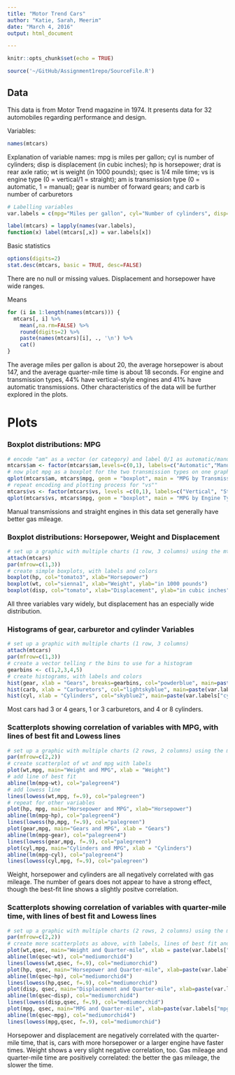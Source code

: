 ```yaml
---
title: "Motor Trend Cars"
author: "Katie, Sarah, Meerim"
date: "March 4, 2016"
output: html_document

---
```


```r
knitr::opts_chunk$set(echo = TRUE)

source('~/GitHub/Assignment1repo/SourceFile.R')

```

## Data

This data is from Motor Trend magazine in 1974. It presents data for 32 automobiles regarding performance  and design.

Variables:

```r

names(mtcars)

```


Explanation of variable names: mpg is miles per gallon; 
cyl is number of cylinders; 
disp is displacement (in cubic inches); 
hp is horsepower; 
drat is rear axle ratio; 
wt is weight (in 1000 pounds); 
qsec is 1/4 mile time; 
vs is engine type (0 = vertical/1 = straight); 
am is transmission type (0 = automatic, 1 = manual); 
gear is number of forward gears; and 
carb is number of carburetors


``` r
# Labelling variables
var.labels = c(mpg="Miles per gallon", cyl="Number of cylinders", disp="Displacement", hp="Horsepower", drat="Axle ratio", wt="Weight", qsec="1/4 mile time", vs="V/S", am="Transmission", gear="Number of forward gears", carb="Number of carburetors")

label(mtcars) = lapply(names(var.labels), 
function(x) label(mtcars[,x]) = var.labels[x])

```


Basic statistics
```r
options(digits=2)
stat.desc(mtcars, basic = TRUE, desc=FALSE) 
```


There are no null or missing values. Displacement and horsepower have wide ranges. 


Means
``` r
for (i in 1:length(names(mtcars))) {
  mtcars[, i] %>%
    mean(,na.rm=FALSE) %>%
    round(digits=2) %>%
    paste(names(mtcars)[i], ., '\n') %>%  
    cat()
}
```


The average miles per gallon is about 20, the average horsepower is about 147, and the average quarter-mile time is about 18 seconds. For engine and transmission types, 44% have vertical-style engines and 41% have automatic transmissions. Other characteristics of the data will be further explored in the plots. 


# Plots

### Boxplot distributions: MPG

```r
# encode "am" as a vector (or category) and label 0/1 as automatic/manual
mtcars$am <- factor(mtcars$am,levels=c(0,1), labels=c("Automatic","Manual"))
# now plot mpg as a boxplot for the two transmission types on one graph, coloring each factor using "fill"
qplot(mtcars$am, mtcars$mpg, geom = "boxplot", main = "MPG by Transmission Type", xlab = "Transmission", ylab = "MPG", fill = factor(mtcars$am)) + guides(fill=FALSE) +scale_fill_manual(values=c("cyan1", "cyan3"))
# repeat encoding and plotting process for "vs""
mtcars$vs <- factor(mtcars$vs, levels =c(0,1), labels=c("Vertical", "Straight"))
qplot(mtcars$vs, mtcars$mpg, geom = "boxplot", main = "MPG by Engine Type", xlab = "Engine", ylab = "MPG", fill = factor(mtcars$vs)) + guides(fill=FALSE) +scale_fill_manual(values=c("cyan2", "cyan4"))
```

Manual transmissions and straight engines in this data set generally have better gas mileage. 


### Boxplot distributions: Horsepower, Weight and Displacement
```r
# set up a graphic with multiple charts (1 row, 3 columns) using the mtcars data
attach(mtcars)
par(mfrow=c(1,3)) 
# create simple boxplots, with labels and colors
boxplot(hp, col="tomato3", xlab="Horsepower")
boxplot(wt, col="sienna1", xlab="Weight", ylab="in 1000 pounds")
boxplot(disp, col="tomato", xlab="Displacement", ylab="in cubic inches")
```

All three variables vary widely, but displacement has an especially wide distribution. 


### Histograms of gear, carburetor and cylinder Variables
``` r
# set up a graphic with multiple charts (1 row, 3 columns) 
attach(mtcars)
par(mfrow=c(1,3))
# create a vector telling r the bins to use for a histogram
gearbins <- c(1,2,3,4,5)
# create histograms, with labels and colors
hist(gear, xlab = "Gears", breaks=gearbins, col="powderblue", main=paste(var.labels["gear"]))
hist(carb, xlab = "Carburetors", col="lightskyblue", main=paste(var.labels["carb"]))
hist(cyl, xlab = "Cylinders", col="skyblue2", main=paste(var.labels["cyl"]))
```

Most cars had 3 or 4 gears, 1 or 3 carburetors, and 4 or 8 cylinders. 


### Scatterplots showing correlation of variables with MPG, with lines of best fit and Lowess lines
``` r
# set up a graphic with multiple charts (2 rows, 2 columns) using the mtcars data
par(mfrow=c(2,2))
# create scatterplot of wt and mpg with labels
plot(wt,mpg, main="Weight and MPG", xlab = "Weight") 
# add line of best fit
abline(lm(mpg~wt), col="palegreen4")
# add lowess line
lines(lowess(wt,mpg, f=.9), col="palegreen")
# repeat for other variables
plot(hp, mpg, main="Horsepower and MPG", xlab="Horsepower")
abline(lm(mpg~hp), col="palegreen4")
lines(lowess(hp,mpg, f=.9), col="palegreen") 
plot(gear,mpg, main="Gears and MPG", xlab = "Gears") 
abline(lm(mpg~gear), col="palegreen4")
lines(lowess(gear,mpg, f=.9), col="palegreen")
plot(cyl,mpg, main="Cylinders and MPG", xlab = "Cylinders") 
abline(lm(mpg~cyl), col="palegreen4")
lines(lowess(cyl,mpg, f=.9), col="palegreen")
```

Weight, horsepower and cylinders are all negatively correlated with gas mileage. The number of gears does not appear to have a strong effect, though the best-fit line shows a slightly positve correlation. 


### Scatterplots showing correlation of variables with quarter-mile time, with lines of best fit and Lowess lines
``` r
# set up a graphic with multiple charts (2 rows, 2 columns) using the mtcars data
par(mfrow=c(2,2))
# create more scatterplots as above, with labels, lines of best fit and lowess lines
plot(wt,qsec, main="Weight and Quarter-mile", xlab = paste(var.labels["wt"]), ylab="in seconds") 
abline(lm(qsec~wt), col="mediumorchid4")
lines(lowess(wt,qsec, f=.9), col="mediumorchid")
plot(hp, qsec, main="Horsepower and Quarter-mile", xlab=paste(var.labels["hp"]), ylab="in seconds")
abline(lm(qsec~hp), col="mediumorchid4")
lines(lowess(hp,qsec, f=.9), col="mediumorchid")
plot(disp, qsec, main="Displacement and Quarter-mile", xlab=paste(var.labels["disp"]), ylab="in seconds")
abline(lm(qsec~disp), col="mediumorchid4")
lines(lowess(disp,qsec, f=.9), col="mediumorchid")
plot(mpg, qsec, main="MPG and Quarter-mile", xlab=paste(var.labels["mpg"]), ylab="in seconds")
abline(lm(qsec~mpg), col="mediumorchid4")
lines(lowess(mpg,qsec, f=.9), col="mediumorchid")
```

Horsepower and displacement are negatively correlated with the quarter-mile time, that is, cars with more horsepower or a larger engine have faster times. Weight shows a very slight negative correlation, too. Gas mileage and quarter-mile time are positively correlated: the better the gas mileage, the slower the time. 